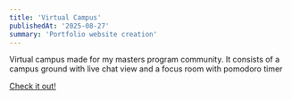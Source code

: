 ```yaml
---
title: 'Virtual Campus'
publishedAt: '2025-08-27'
summary: 'Portfolio website creation'
---
```


Virtual campus made for my masters program community. It consists of a campus ground with live chat view and a focus room with pomodoro timer

[Check it out!](https://devpost.com/software/virtual-campus-1ra9fq)